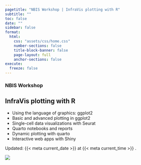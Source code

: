```yaml
---
pagetitle: "NBIS Workshop | InfraVis plotting with R"
subtitle: ""
toc: false
date: ""
sidebar: false
format:
  html:
    css: "assets/css/home.css"
    number-sections: false
    title-block-banner: false
    page-layout: full
    anchor-sections: false
execute:
  freeze: false
---
```


::: {.home-container}
::: {.home-grid-parent}
::: {.home-grid-child-left}

### NBIS Workshop
## InfraVis plotting with R

::: {.large}

 - Using the language of graphics: ggplot2
 - Basic and advanced plotting in ggplot2
 - Single-cell data visualizations with Seurat
 - Quarto notebooks and reports
 - Dynamic plotting with quarto
 - Interactive web apps with Shiny

:::

::: small
Updated: {{< meta current_date >}}  at {{< meta current_time >}} .
:::

:::
:::{.home-grid-child-right}

![](assets/images/hero.webp){.nolightbox}

:::
:::
:::
